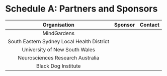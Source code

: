# Schedule A: Partners and Sponsors

|                Organisation                | Sponsor | Contact |
| :----------------------------------------: | :------ | :-----: |
|                MindGardens                 |         |         |
| South Eastern Sydney Local Health District |         |         |
|       University of New South Wales        |         |         |
|      Neurosciences Research Australia      |         |         |
|            Black Dog Institute             |         |         |
